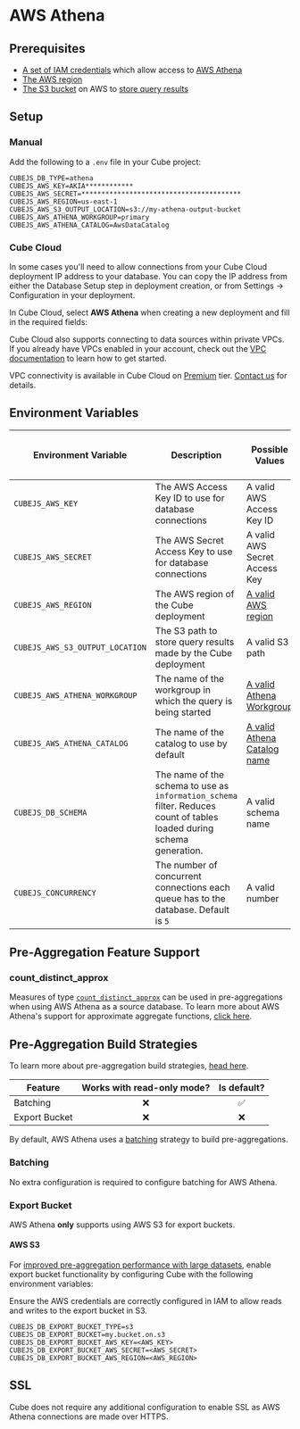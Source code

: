 # AWS Athena
## Prerequisites

- [A set of IAM credentials][aws-docs-athena-access] which allow access to [AWS
  Athena][aws-athena]
- [The AWS region][aws-docs-regions]
- [The S3 bucket][aws-s3] on AWS to [store query results][aws-docs-athena-query]

## Setup

###  Manual

Add the following to a `.env` file in your Cube project:

```dotenv
CUBEJS_DB_TYPE=athena
CUBEJS_AWS_KEY=AKIA************
CUBEJS_AWS_SECRET=****************************************
CUBEJS_AWS_REGION=us-east-1
CUBEJS_AWS_S3_OUTPUT_LOCATION=s3://my-athena-output-bucket
CUBEJS_AWS_ATHENA_WORKGROUP=primary
CUBEJS_AWS_ATHENA_CATALOG=AwsDataCatalog
```

###  Cube Cloud

<InfoBox heading="Allowing connections from Cube Cloud IP">

In some cases you'll need to allow connections from your Cube Cloud deployment IP
address to your database. You can copy the IP address from either the Database
Setup step in deployment creation, or from <Btn>Settings →
Configuration</Btn> in your deployment.

</InfoBox>

In Cube Cloud, select **AWS Athena** when creating a new deployment and fill in
the required fields:

<Screenshot
  alt="Cube Cloud AWS Athena Configuration Screen"
  src="https://ucarecdn.com/d30fa31d-e6ea-4a73-9950-1786634a1e32/"
/>

Cube Cloud also supports connecting to data sources within private VPCs. If you already have VPCs enabled in
your account, check out the [VPC documentation][ref-cloud-conf-vpc] to learn how
to get started.

<SuccessBox>

VPC connectivity is available in Cube Cloud on [Premium](https://cube.dev/pricing) tier. [Contact us][cube-contact] for details.

</SuccessBox>

[cube-pricing]: https://cube.dev/pricing/
[cube-contact]: https://cube.dev/contact/
[ref-cloud-conf-vpc]: /cloud/configuration/connecting-with-a-vpc

## Environment Variables

| Environment Variable            | Description                                                                                                            | Possible Values                                  | Required | [Supports multiple data sources?][ref-config-multiple-ds-decorating-env] |
| ------------------------------- | ---------------------------------------------------------------------------------------------------------------------- | ------------------------------------------------ | :------: | :----------------------------------------------------------------------: |
| `CUBEJS_AWS_KEY`                | The AWS Access Key ID to use for database connections                                                                  | A valid AWS Access Key ID                        |    ✅    |                                    ✅                                    |
| `CUBEJS_AWS_SECRET`             | The AWS Secret Access Key to use for database connections                                                              | A valid AWS Secret Access Key                    |    ✅    |                                    ✅                                    |
| `CUBEJS_AWS_REGION`             | The AWS region of the Cube deployment                                                                                  | [A valid AWS region][aws-docs-regions]           |    ✅    |                                    ✅                                    |
| `CUBEJS_AWS_S3_OUTPUT_LOCATION` | The S3 path to store query results made by the Cube deployment                                                         | A valid S3 path                                  |    ❌    |                                    ✅                                    |
| `CUBEJS_AWS_ATHENA_WORKGROUP`   | The name of the workgroup in which the query is being started                                                          | [A valid Athena Workgroup][aws-athena-workgroup] |    ❌    |                                    ✅                                    |
| `CUBEJS_AWS_ATHENA_CATALOG`     | The name of the catalog to use by default                                                                              | [A valid Athena Catalog name][awsdatacatalog]    |    ❌    |                                    ✅                                    |
| `CUBEJS_DB_SCHEMA`              | The name of the schema to use as `information_schema` filter. Reduces count of tables loaded during schema generation. | A valid schema name                              |    ❌    |                                    ✅                                    |
| `CUBEJS_CONCURRENCY`            | The number of concurrent connections each queue has to the database. Default is `5`                                    | A valid number                                   |    ❌    |                                    ❌                                    |

## Pre-Aggregation Feature Support

### count_distinct_approx

Measures of type
[`count_distinct_approx`][ref-schema-ref-types-formats-countdistinctapprox] can be
used in pre-aggregations when using AWS Athena as a source database. To learn
more about AWS Athena's support for approximate aggregate functions, [click
here][aws-athena-docs-approx-agg-fns].

## Pre-Aggregation Build Strategies

<InfoBox>

To learn more about pre-aggregation build strategies, [head
here][ref-caching-using-preaggs-build-strats].

</InfoBox>

| Feature       | Works with read-only mode? | Is default? |
| ------------- | :------------------------: | :---------: |
| Batching      |             ❌             |     ✅      |
| Export Bucket |             ❌             |     ❌      |

By default, AWS Athena uses a [batching][self-preaggs-batching] strategy to
build pre-aggregations.

### Batching

No extra configuration is required to configure batching for AWS Athena.

### Export Bucket

<WarningBox>

AWS Athena **only** supports using AWS S3 for export buckets.

</WarningBox>

#### AWS S3

For [improved pre-aggregation performance with large
datasets][ref-caching-large-preaggs], enable export bucket functionality by
configuring Cube with the following environment variables:

<InfoBox>

Ensure the AWS credentials are correctly configured in IAM to allow reads and
writes to the export bucket in S3.

</InfoBox>

```dotenv
CUBEJS_DB_EXPORT_BUCKET_TYPE=s3
CUBEJS_DB_EXPORT_BUCKET=my.bucket.on.s3
CUBEJS_DB_EXPORT_BUCKET_AWS_KEY=<AWS_KEY>
CUBEJS_DB_EXPORT_BUCKET_AWS_SECRET=<AWS_SECRET>
CUBEJS_DB_EXPORT_BUCKET_AWS_REGION=<AWS_REGION>
```

## SSL

Cube does not require any additional configuration to enable SSL as AWS Athena
connections are made over HTTPS.

[aws-athena]: https://aws.amazon.com/athena
[aws-athena-workgroup]:
  https://docs.aws.amazon.com/athena/latest/ug/workgroups-benefits.html
[awsdatacatalog]:
  https://docs.aws.amazon.com/athena/latest/ug/understanding-tables-databases-and-the-data-catalog.html
[aws-s3]: https://aws.amazon.com/s3/
[aws-docs-athena-access]:
  https://docs.aws.amazon.com/athena/latest/ug/security-iam-athena.html
[aws-docs-athena-query]:
  https://docs.aws.amazon.com/athena/latest/ug/querying.html
[aws-docs-regions]:
  https://docs.aws.amazon.com/AWSEC2/latest/UserGuide/using-regions-availability-zones.html#concepts-available-regions
[aws-athena-docs-approx-agg-fns]:
  https://prestodb.io/docs/0.217/functions/aggregate.html#approximate-aggregate-functions
[ref-caching-large-preaggs]: /caching/using-pre-aggregations#export-bucket
[ref-caching-using-preaggs-build-strats]:
  /caching/using-pre-aggregations#pre-aggregation-build-strategies
[ref-config-multiple-ds-decorating-env]:
  /config/multiple-data-sources#configuring-data-sources-with-environment-variables-decorated-environment-variables
[ref-schema-ref-types-formats-countdistinctapprox]:
  /schema/reference/types-and-formats#count-distinct-approx
[self-preaggs-batching]: #batching
